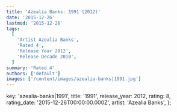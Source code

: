 ```yaml
---
title: 'Azealia Banks: 1991 (2012)'
date: '2015-12-26'
lastmod: '2015-12-26'
tags:
  [
    'Artist Azealia Banks',
    'Rated 4',
    'Release Year 2012',
    'Release Decade 2010',
  ]
summary: 'Rated 4'
authors: ['default']
images: ['/content/images/azealia-banks|1991.jpg']
---
```


  key: 'azealia-banks|1991',
  title: '1991',
  release_year: 2012,
  rating: 8,
  rating_date: '2015-12-26T00:00:00.000Z',
  artist: 'Azealia Banks',
};

<MusicRating data={data} />
